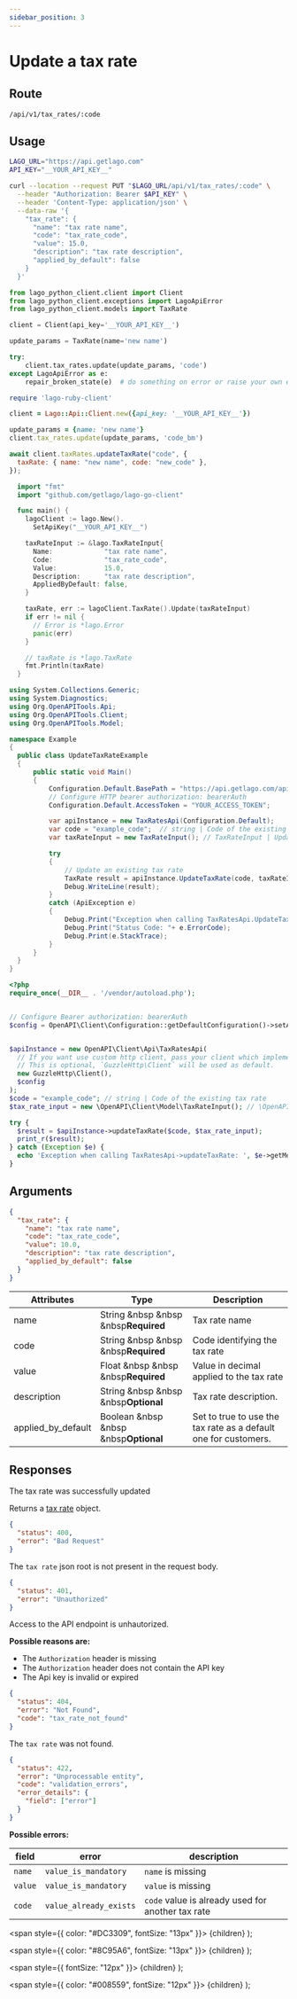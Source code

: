 ```yaml
---
sidebar_position: 3
---
```



# Update a tax rate

## Route

```curl title="PUT"
/api/v1/tax_rates/:code
```

## Usage

<Tabs groupId="prog-language">
  <TabItem value="curl" label="Curl" default>

  ```bash
  LAGO_URL="https://api.getlago.com"
  API_KEY="__YOUR_API_KEY__"

  curl --location --request PUT "$LAGO_URL/api/v1/tax_rates/:code" \
    --header "Authorization: Bearer $API_KEY" \
    --header 'Content-Type: application/json' \
    --data-raw '{
      "tax_rate": {
        "name": "tax rate name",
        "code": "tax_rate_code",
        "value": 15.0,
        "description": "tax rate description",
        "applied_by_default": false
      }
    }'
  ```
  </TabItem>

  <TabItem value="python" label="Python">

  ```python
  from lago_python_client.client import Client
  from lago_python_client.exceptions import LagoApiError
  from lago_python_client.models import TaxRate

  client = Client(api_key='__YOUR_API_KEY__')

  update_params = TaxRate(name='new name')

  try:
      client.tax_rates.update(update_params, 'code')
  except LagoApiError as e:
      repair_broken_state(e)  # do something on error or raise your own exception
  ```
  </TabItem>

  <TabItem value="ruby" label="Ruby">

  ```ruby
  require 'lago-ruby-client'

  client = Lago::Api::Client.new({api_key: '__YOUR_API_KEY__'})

  update_params = {name: 'new name'}
  client.tax_rates.update(update_params, 'code_bm')
  ```
  </TabItem>

  <TabItem value="javascript" label="Javascript">

  ```javascript
  await client.taxRates.updateTaxRate("code", {
    taxRate: { name: "new name", code: "new_code" },
  });
  ```
  </TabItem>

  <TabItem value="go" label="Go">

  ```go
    import "fmt"
    import "github.com/getlago/lago-go-client"

    func main() {
      lagoClient := lago.New().
        SetApiKey("__YOUR_API_KEY__")

      taxRateInput := &lago.TaxRateInput{
        Name:             "tax rate name",
        Code:             "tax_rate_code",
        Value:            15.0,
        Description:      "tax rate description",
        AppliedByDefault: false,
      }

      taxRate, err := lagoClient.TaxRate().Update(taxRateInput)
      if err != nil {
        // Error is *lago.Error
        panic(err)
      }

      // taxRate is *lago.TaxRate
      fmt.Println(taxRate)
    }
  ```

  </TabItem>

  <TabItem value="csharp" label="C#">

  ```csharp
using System.Collections.Generic;
using System.Diagnostics;
using Org.OpenAPITools.Api;
using Org.OpenAPITools.Client;
using Org.OpenAPITools.Model;

namespace Example
{
    public class UpdateTaxRateExample
    {
        public static void Main()
        {
            Configuration.Default.BasePath = "https://api.getlago.com/api/v1";
            // Configure HTTP bearer authorization: bearerAuth
            Configuration.Default.AccessToken = "YOUR_ACCESS_TOKEN";

            var apiInstance = new TaxRatesApi(Configuration.Default);
            var code = "example_code";  // string | Code of the existing tax rate
            var taxRateInput = new TaxRateInput(); // TaxRateInput | Update an existing tax rate

            try
            {
                // Update an existing tax rate
                TaxRate result = apiInstance.UpdateTaxRate(code, taxRateInput);
                Debug.WriteLine(result);
            }
            catch (ApiException e)
            {
                Debug.Print("Exception when calling TaxRatesApi.UpdateTaxRate: " + e.Message );
                Debug.Print("Status Code: "+ e.ErrorCode);
                Debug.Print(e.StackTrace);
            }
        }
    }
}
  ```

  </TabItem>
  <TabItem value="php" label="PHP">

  ```php
<?php
require_once(__DIR__ . '/vendor/autoload.php');


// Configure Bearer authorization: bearerAuth
$config = OpenAPI\Client\Configuration::getDefaultConfiguration()->setAccessToken('YOUR_ACCESS_TOKEN');


$apiInstance = new OpenAPI\Client\Api\TaxRatesApi(
    // If you want use custom http client, pass your client which implements `GuzzleHttp\ClientInterface`.
    // This is optional, `GuzzleHttp\Client` will be used as default.
    new GuzzleHttp\Client(),
    $config
);
$code = "example_code"; // string | Code of the existing tax rate
$tax_rate_input = new \OpenAPI\Client\Model\TaxRateInput(); // \OpenAPI\Client\Model\TaxRateInput | Update an existing tax rate

try {
    $result = $apiInstance->updateTaxRate($code, $tax_rate_input);
    print_r($result);
} catch (Exception $e) {
    echo 'Exception when calling TaxRatesApi->updateTaxRate: ', $e->getMessage(), PHP_EOL;
}
  ```

  </TabItem>
</Tabs>

## Arguments

```json
{
  "tax_rate": {
    "name": "tax rate name",
    "code": "tax_rate_code",
    "value": 10.0,
    "description": "tax rate description",
    "applied_by_default": false
  }
}
```

| Attributes | Type | Description |
|--|--|--|
| name | String &nbsp &nbsp &nbsp<Required>**Required**</Required> | Tax rate name |
| code | String &nbsp &nbsp &nbsp<Required>**Required**</Required> | Code identifying the tax rate |
| value | Float &nbsp &nbsp &nbsp<Required>**Required**</Required> | Value in decimal applied to the tax rate |
| description | String &nbsp &nbsp &nbsp<Optional>**Optional**</Optional> | Tax rate description. |
| applied_by_default | Boolean &nbsp &nbsp &nbsp<Optional>**Optional**</Optional> | Set to true to use the tax rate as a default one for customers. |

## Responses

<Tabs>
  <TabItem value="200" label="HTTP 200" default>
  The tax rate was successfully updated

  Returns a [tax rate](./tax-rate-object) object.
  </TabItem>

  <TabItem value="400" label="HTTP 400">

  ```json
  {
    "status": 400,
    "error": "Bad Request"
  }
  ```

  The `tax rate` json root is not present in the request body.
  </TabItem>

  <TabItem value="401" label="HTTP 401">

  ```json
  {
    "status": 401,
    "error": "Unauthorized"
  }
  ```

  Access to the API endpoint is unhautorized.

  **Possible reasons are:**
  * The `Authorization` header is missing
  * The `Authorization` header does not contain the API key
  * The Api key is invalid or expired


  </TabItem>

  <TabItem value="404" label="HTTP 404">

  ```json
  {
    "status": 404,
    "error": "Not Found",
    "code": "tax_rate_not_found"
  }
  ```

  The `tax rate` was not found.
  </TabItem>

  <TabItem value="422" label="HTTP 422">

  ```json
  {
    "status": 422,
    "error": "Unprocessable entity",
    "code": "validation_errors",
    "error_details": {
      "field": ["error"]
    }
  }
  ```

  **Possible errors:**

  | field | error | description |
  |--|--|--|
  | `name` | `value_is_mandatory` | `name` is missing |
  | `value` | `value_is_mandatory` | `value` is missing |
  | `code` | `value_already_exists` | `code` value is already used for another tax rate |


  </TabItem>
</Tabs>



  <span
    style={{
      color: "#DC3309",
      fontSize: "13px"
    }}>
    {children}
  </span>
);

  <span
    style={{
      color: "#8C95A6",
      fontSize: "13px"
    }}>
    {children}
  </span>
);

  <span
    style={{
      fontSize: "12px"
    }}>
    {children}
  </span>
);

  <span
    style={{
      color: "#008559",
      fontSize: "12px"
    }}>
    {children}
  </span>
);
